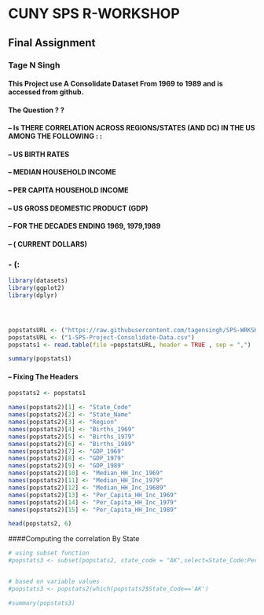 # CUNY    SPS    R-WORKSHOP
## Final Assignment
### Tage N Singh
#### This Project use A Consolidate Dataset From 1969 to 1989 and is accessed from github.
#### The Question ? ?
#### -- Is THERE CORRELATION ACROSS REGIONS/STATES (AND DC) IN THE US AMONG THE FOLLOWING : :
#### -- US BIRTH RATES
#### -- MEDIAN HOUSEHOLD INCOME
#### -- PER CAPITA HOUSEHOLD INCOME
#### -- US GROSS DEOMESTIC PRODUCT (GDP)
#### -- FOR THE DECADES ENDING 1969, 1979,1989
#### -- ( CURRENT DOLLARS)


### - (:

```r
library(datasets)
library(ggplot2)
library(dplyr)




popstatsURL <- ("https://raw.githubusercontent.com/tagensingh/SPS-WRKSHP-R-FINAL-PROJECT/master/1-SPS-Project-Consolidate-Data.csv")
popstatsURL <- ("1-SPS-Project-Consolidate-Data.csv")
popstats1 <- read.table(file =popstatsURL, header = TRUE , sep = ",")

summary(popstats1)

```

#### -- Fixing The Headers

```r

popstats2 <- popstats1

names(popstats2)[1] <- "State_Code"
names(popstats2)[2] <- "State_Name"
names(popstats2)[3] <- "Region"
names(popstats2)[4] <- "Births_1969"
names(popstats2)[5] <- "Births_1979"
names(popstats2)[6] <- "Births_1989"
names(popstats2)[7] <- "GDP_1969"
names(popstats2)[8] <- "GDP_1979"
names(popstats2)[9] <- "GDP_1989"
names(popstats2)[10] <- "Median_HH_Inc_1969"
names(popstats2)[11] <- "Median_HH_Inc_1979"
names(popstats2)[12] <- "Median_HH_Inc_19689"
names(popstats2)[13] <- "Per_Capita_HH_Inc_1969"
names(popstats2)[14] <- "Per_Capita_HH_Inc_1979"
names(popstats2)[15] <- "Per_Capita_HH_Inc_1989"

head(popstats2, 6)

```

####Computing the correlation By State

```r

# using subset function
#popstats3 <- subset(popstats2, state_code = "AK",select=State_Code:Per_Capita_HH_Inc_1989)


# based on variable values
#popstats3 <- popstats2(which(popstats2$State_Code=='AK')

#summary(popstats3)

```
